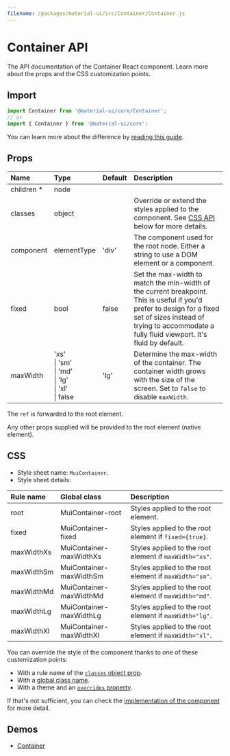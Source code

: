 ```yaml
---
filename: /packages/material-ui/src/Container/Container.js
---
```



<!--- This documentation is automatically generated, do not try to edit it. -->

# Container API

<p className="description">The API documentation of the Container React component. Learn more about the props and the CSS customization points.</p>

## Import

```js
import Container from '@material-ui/core/Container';
// or
import { Container } from '@material-ui/core';
```

You can learn more about the difference by [reading this guide](/guides/minimizing-bundle-size/).



## Props

| Name | Type | Default | Description |
|:-----|:-----|:--------|:------------|
| <span className="prop-name required">children&nbsp;*</span> | <span className="prop-type">node</span> |  |  |
| <span className="prop-name">classes</span> | <span className="prop-type">object</span> |  | Override or extend the styles applied to the component. See [CSS API](#css) below for more details. |
| <span className="prop-name">component</span> | <span className="prop-type">elementType</span> | <span className="prop-default">'div'</span> | The component used for the root node. Either a string to use a DOM element or a component. |
| <span className="prop-name">fixed</span> | <span className="prop-type">bool</span> | <span className="prop-default">false</span> | Set the max-width to match the min-width of the current breakpoint. This is useful if you'd prefer to design for a fixed set of sizes instead of trying to accommodate a fully fluid viewport. It's fluid by default. |
| <span className="prop-name">maxWidth</span> | <span className="prop-type">'xs'<br />&#124;&nbsp;'sm'<br />&#124;&nbsp;'md'<br />&#124;&nbsp;'lg'<br />&#124;&nbsp;'xl'<br />&#124;&nbsp;false</span> | <span className="prop-default">'lg'</span> | Determine the max-width of the container. The container width grows with the size of the screen. Set to `false` to disable `maxWidth`. |

The `ref` is forwarded to the root element.

Any other props supplied will be provided to the root element (native element).

## CSS

- Style sheet name: `MuiContainer`.
- Style sheet details:

| Rule name | Global class | Description |
|:-----|:-------------|:------------|
| <span className="prop-name">root</span> | <span className="prop-name">MuiContainer-root</span> | Styles applied to the root element.
| <span className="prop-name">fixed</span> | <span className="prop-name">MuiContainer-fixed</span> | Styles applied to the root element if `fixed={true}`.
| <span className="prop-name">maxWidthXs</span> | <span className="prop-name">MuiContainer-maxWidthXs</span> | Styles applied to the root element if `maxWidth="xs"`.
| <span className="prop-name">maxWidthSm</span> | <span className="prop-name">MuiContainer-maxWidthSm</span> | Styles applied to the root element if `maxWidth="sm"`.
| <span className="prop-name">maxWidthMd</span> | <span className="prop-name">MuiContainer-maxWidthMd</span> | Styles applied to the root element if `maxWidth="md"`.
| <span className="prop-name">maxWidthLg</span> | <span className="prop-name">MuiContainer-maxWidthLg</span> | Styles applied to the root element if `maxWidth="lg"`.
| <span className="prop-name">maxWidthXl</span> | <span className="prop-name">MuiContainer-maxWidthXl</span> | Styles applied to the root element if `maxWidth="xl"`.

You can override the style of the component thanks to one of these customization points:

- With a rule name of the [`classes` object prop](/customization/components/#overriding-styles-with-classes).
- With a [global class name](/customization/components/#overriding-styles-with-global-class-names).
- With a theme and an [`overrides` property](/customization/globals/#css).

If that's not sufficient, you can check the [implementation of the component](https://github.com/mui-org/material-ui/blob/master/packages/material-ui/src/Container/Container.js) for more detail.

## Demos

- [Container](/components/container/)

